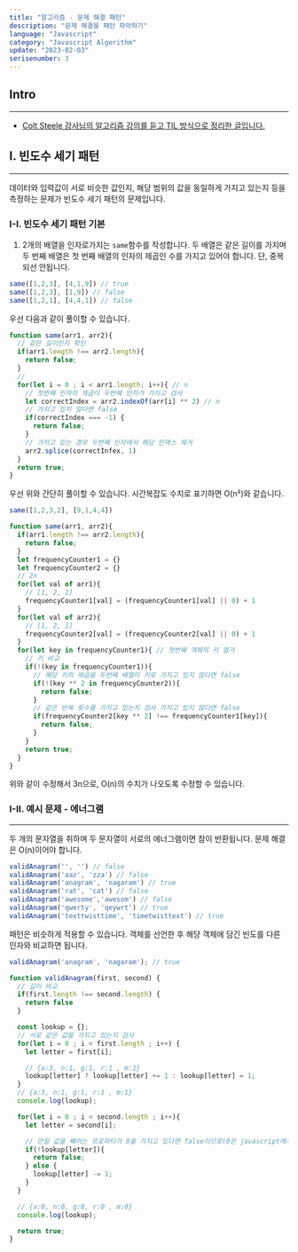 ```yaml
---
title: "알고리즘 - 문제 해결 패턴"
description: "문제 해결을 패턴 파악하기"
language: "Javascript"
category: "Javascript Algorithm"
update: "2023-02-03"
serisenumber: 3
---
```


## Intro
---
- [Colt Steele 강사님의 알고리즘 강의를 듣고 TIL 방식으로 정리한 글입니다.](https://www.udemy.com/course/js-algorithms-and-data-structures-masterclass/)

## I. 빈도수 세기 패턴
---
데이터와 입력값이 서로 비슷한 값인지, 해당 범위의 값을 동일하게 가지고 있는지 등을 측정하는 문제가 빈도수 세기 패턴의 문제입니다.

### I-I. 빈도수 세기 패턴 기본
1. 2개의 배열을 인자로가지는 `same`함수를 작성합니다. 두 배열은 같은 길이를 가지며 두 번째 배열은 첫 번째 배열의 인자의 제곱인 수를 가지고 있어야 합니다. 단, 중복되선 안됩니다.
```js
same([1,2,3], [4,1,9]) // true
same([1,2,3], [1,9]) // false
same([1,2,1], [4,4,1]) // false
```
우선 다음과 같이 풀이할 수 있습니다.
```js
function same(arr1, arr2){
  // 같은 길이인지 확인
  if(arr1.length !== arr2.length){
    return false;
  }
  //
  for(let i = 0 ; i < arr1.length; i++){ // n
    // 첫번째 인자의 제곱이 두번째 인자가 가지고 검사
    let correctIndex = arr2.indexOf(arr[i] ** 2) // n
    // 가지고 있지 않다면 false
    if(correctIndex === -1) {
      return false;
    }
    // 가지고 있는 경우 두번째 인자에서 해당 인덱스 제거
    arr2.splice(correctInfex, 1)
  }
  return true;
}
```
우선 위와 간단히 풀이할 수 있습니다. 시간복잡도 수치로 표기하면 O(n²)와 같습니다.
```js
same([1,2,3,2], [9,1,4,4])

function same(arr1, arr2){
  if(arr1.length !== arr2.length){
    return false;
  }
  let frequencyCounter1 = {}
  let frequencyCounter2 = {}
  // 2n
  for(let val of arr1){
    // [1, 2, 1]
    frequencyCounter1[val] = (frequencyCounter1[val] || 0) + 1
  }
  for(let val of arr2){
    // [1, 2, 1]
    frequencyCounter2[val] = (frequencyCounter2[val] || 0) + 1
  }
  for(let key in frequencyCounter1){ // 첫번째 객체의 키 열거
    // 키 비교
    if(!(key in frequencyCounter1)){
      // 해당 키의 제곱을 두번째 배열이 키로 가지고 있지 않다면 false
      if(!(key ** 2 in frequencyCounter2)){
        return false;
      }
      // 같은 반복 횟수를 가지고 있는지 검사 가지고 있지 않다면 false
      if(frequencyCounter2[key ** 2] !== frequencyCounter1[key]){
        return false;
      }
    }
    return true;
  }
}
```
위와 같이 수정해서 3n으로, O(n)의 수치가 나오도록 수정할 수 있습니다.

### I-II. 예시 문제 - 에너그램
---
두 개의 문자열을 취하며 두 문자열이 서로의 에너그램이면 참이 반환됩니다. 문제 해결은 O(n)이어야 합니다.
```js
validAnagram('', '') // false
validAnagram('aaz', 'zza') // false
validAnagram('anagram', 'nagaram') // true
validAnagram('rat', 'cat') // false
validAnagram('awesome','awesom') // false
validAnagram('qwerty', 'qeywrt') // true
validAnagram('texttwisttime', 'timetwisttext') // true
```
패턴은 비슷하게 적용할 수 있습니다. 객체를 선언한 후 해당 객체에 담긴 빈도를 다른 인자와 비교하면 됩니다.
```js
validAnagram('anagram', 'nagaram'); // true

function validAnagram(first, second) {
  // 길이 비교
  if(first.length !== second.length) {
    return false
  }

  const lookup = {};
  // 서로 같은 값을 가지고 있는지 검사
  for(let i = 0 ; i < first.length ; i++) {
    let letter = first[i];

    // {a:3, n:1, g:1, r:1 , m:1}
    lookup[letter] ? lookup[letter] += 1 : lookup[letter] = 1;
  }
  // {a:3, n:1, g:1, r:1 , m:1}
  console.log(lookup);

  for(let i = 0 ; i < second.length ; i++){
    let letter = second[i];

    // 만일 값을 빼려는 프로퍼티가 0을 가지고 있다면 false이므로(0은 javascript에서 false로 판별) false가 return 된다.
    if(!lookup[letter]){
      return false;
    } else {
      lookup[letter] -= 1;
    }
  }

  // {a:0, n:0, g:0, r:0 , m:0}
  console.log(lookup);

  return true;
}
```